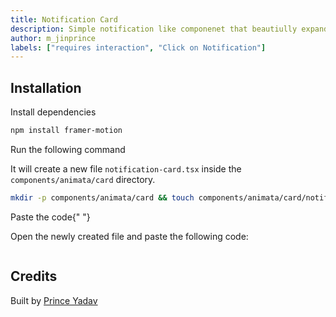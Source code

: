 ```yaml
---
title: Notification Card
description: Simple notification like componenet that beautiully expands to show its contents.
author: m_jinprince
labels: ["requires interaction", "Click on Notification"]
---
```


<ComponentPreview name="card-notification-card--docs" />

## Installation

<Steps>
<Step>Install dependencies</Step>

```bash
npm install framer-motion
```

<Step>Run the following command</Step>

It will create a new file `notification-card.tsx` inside the `components/animata/card` directory.

```bash
mkdir -p components/animata/card && touch components/animata/card/notification-card.tsx
```

<Step>Paste the code</Step>{" "}

Open the newly created file and paste the following code:

```jsx file=<rootDir>/animata/card/notification-card.tsx

```

</Steps>

## Credits

Built by [Prince Yadav](https://github.com/prince981620)
